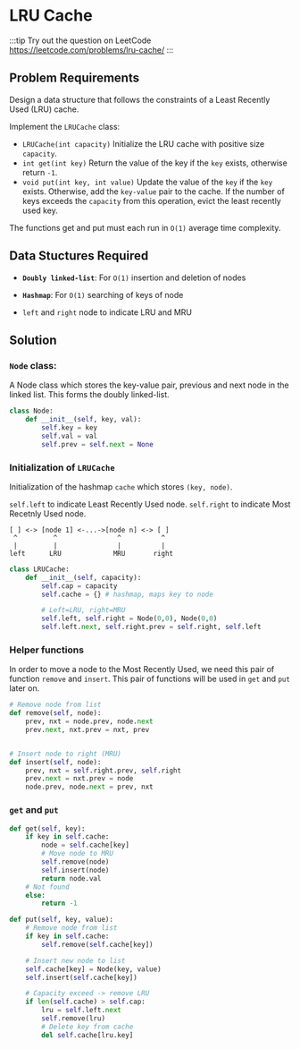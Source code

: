 # LRU Cache

:::tip
Try out the question on LeetCode <br/>https://leetcode.com/problems/lru-cache/
:::

## Problem Requirements

Design a data structure that follows the constraints of a Least Recently Used (LRU) cache.

Implement the `LRUCache` class:

- `LRUCache(int capacity)` Initialize the LRU cache with positive size `capacity`.
- `int get(int key)` Return the value of the key if the `key` exists, otherwise return `-1`.
- `void put(int key, int value)` Update the value of the `key` if the `key` exists. Otherwise, add the `key-value` pair to the cache. If the number of keys exceeds the `capacity` from this operation, evict the least recently used key.

The functions get and put must each run in `O(1)` average time complexity.

## Data Stuctures Required

- **`Doubly linked-list`**: For `O(1)` insertion and deletion of nodes

- **`Hashmap`**: For `O(1)` searching of keys of node

- `left` and `right` node to indicate LRU and MRU

## Solution

### `Node` class:

A Node class which stores the key-value pair, previous and next node in the linked list.
This forms the doubly linked-list.

```py
class Node:
    def __init__(self, key, val):
        self.key = key
        self.val = val
        self.prev = self.next = None
```

### Initialization of `LRUCache`

Initialization of the hashmap `cache` which stores `(key, node)`.

`self.left` to indicate Least Recently Used node.
`self.right` to indicate Most Recetnly Used node.

```
[ ] <-> [node 1] <-...->[node n] <-> [ ]
 ^         ^               ^          ^
 |         |               |          |
left      LRU             MRU       right
```

```py
class LRUCache:
    def __init__(self, capacity):
        self.cap = capacity
        self.cache = {} # hashmap, maps key to node

        # Left=LRU, right=MRU
        self.left, self.right = Node(0,0), Node(0,0)
        self.left.next, self.right.prev = self.right, self.left
```

### Helper functions

In order to move a node to the Most Recently Used, we need this pair of function `remove` and `insert`. This pair of functions will
be used in `get` and `put` later on.

```py
# Remove node from list
def remove(self, node):
    prev, nxt = node.prev, node.next
    prev.next, nxt.prev = nxt, prev


# Insert node to right (MRU)
def insert(self, node):
    prev, nxt = self.right.prev, self.right
    prev.next = nxt.prev = node
    node.prev, node.next = prev, nxt
```

### `get` and `put`

```py
def get(self, key):
    if key in self.cache:
        node = self.cache[key]
        # Move node to MRU
        self.remove(node)
        self.insert(node)
        return node.val
    # Not found
    else:
        return -1

def put(self, key, value):
    # Remove node from list
    if key in self.cache:
        self.remove(self.cache[key])

    # Insert new node to list
    self.cache[key] = Node(key, value)
    self.insert(self.cache[key])

    # Capacity exceed -> remove LRU
    if len(self.cache) > self.cap:
        lru = self.left.next
        self.remove(lru)
        # Delete key from cache
        del self.cache[lru.key]
```
